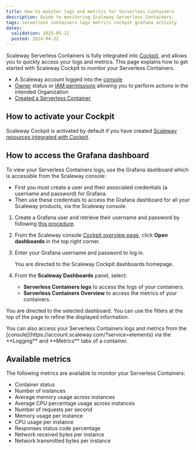 ```yaml
---
title: How to monitor logs and metrics for Serverless Containers
description: Guide to monitoring Scaleway Serverless Containers.
tags: serverless containers logs metrics cockpit grafana activity
dates:
  validation: 2025-05-12
  posted: 2024-04-22
---
```



Scaleway Serverless Containers is fully integrated into [Cockpit](/cockpit/quickstart/), and allows you to quickly access your logs and metrics. This page explains how to get started with Scaleway Cockpit to monitor your Serverless Containers.

<Requirements />

- A Scaleway account logged into the [console](https://account.scaleway.com/?service=elements)
- [Owner](/iam/concepts/#owner) status or [IAM permissions](/iam/concepts/#permission) allowing you to perform actions in the intended Organization
- [Created a Serverless Container](/serverless-containers/how-to/deploy-container/)

## How to activate your Cockpit

Scaleway Cockpit is activated by default if you have created [Scaleway resources integrated with Cockpit](/cockpit/reference-content/cockpit-limitations/#product-integration-into-cockpit).

## How to access the Grafana dashboard

To view your Serverless Containers logs, use the Grafana dashboard which is accessible from the Scaleway console:
  - First you must create a user and their associated credentials (a username and password) for Grafana.
  - Then use these credentials to access the Grafana dashboard for all your Scaleway products, via the Scaleway console.

1. Create a Grafana user and retrieve their username and password by following [this procedure](/cockpit/how-to/retrieve-grafana-credentials/).

2. From the Scaleway console [Cockpit overview page](https://console.scaleway.com/cockpit/overview), click **Open dashboards** in the top right corner.

3. Enter your Grafana username and password to log in.

    You are directed to the Scaleway Cockpit dashboards homepage.

4. From the **Scaleway Dashboards** panel, select:
    - **Serverless Containers logs** to access the logs of your containers.
    - **Serverless Containers Overview** to access the metrics of your containers.

  You are directed to the selected dashboard. You can use the filters at the top of the page to refine the displayed information.

<Message type="note">
  You can also access your Serverless Containers logs and metrics from the [console](https://account.scaleway.com/?service=elements) via the **Logging** and **Metrics** tabs of a container.
</Message>

## Available metrics

The following metrics are available to monitor your Serverless Containers:

- Container status
- Number of instances
- Average memory usage across instances
- Average CPU percentage usage across instances
- Number of requests per second
- Memory usage per instance
- CPU usage per instance
- Responses status code percentage
- Network received bytes per instance
- Network transmitted bytes per instance